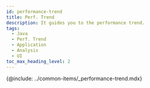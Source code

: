 ```yaml
---
id: performance-trend
title: Perf. Trend
description: It guides you to the performance trend.
tags:
  - Java
  - Perf. Trend
  - Application
  - Analysis
  - UI
toc_max_heading_level: 2
---
```



{@include: ../common-items/_performance-trend.mdx}

<!-- 

>

활용 안내 추후 추가 및 확인

성능 추이 차트를 통해 관련있는 지표를 빠르게 조회해 장애 시점을 특정해 보세요. First, check the top 10 ***transactions***, ***SQLs***, and ***HTTP calls*** charts to see special things. Find special things by comparing metrics such as ***TPS*** and ***CPU*** at the time of delay, mainly in the response time, before and after the delay. Additional details can be found in ***Statistics***, ***Metrics chart***, and ***Hitmap***.

-->
